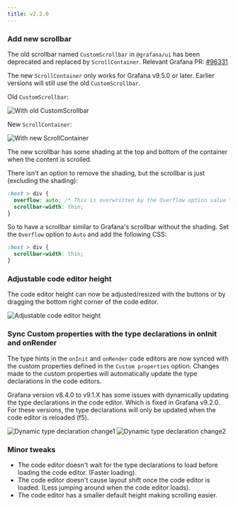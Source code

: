 ```yaml
---
title: v2.2.0
---
```


### Add new scrollbar

The old scrollbar named `CustomScrollbar` in `@grafana/ui` has been deprecated and replaced by `ScrollContainer`.
Relevant Grafana PR: [#96331](https://github.com/grafana/grafana/pull/96331)

The new `ScrollContainer` only works for Grafana v9.5.0 or later. Earlier versions will still use the old `CustomScrollbar`.

Old `CustomScrollbar`:

![With old CustomScrollbar](../../static/gif/with-custom-scrollbar.gif)

New `ScrollContainer`:

![With new ScrollContainer](../../static/gif/with-scroll-container.gif)

The new scrollbar has some shading at the top and bottom of the container when the content is scrolled.

There isn't an option to remove the shading, but the scrollbar is just (excluding the shading):

```css
:host > div {
  overflow: auto; /* This is overwritten by the Overflow option value */
  scrollbar-width: thin;
}
```

So to have a scrollbar similar to Grafana's scrollbar without the shading. Set the `Overflow` option to `Auto` and add the following CSS:

```css
:host > div {
  scrollbar-width: thin;
}
```

### Adjustable code editor height

The code editor height can now be adjusted/resized with the buttons or by dragging the bottom right corner of the code editor.

![Adjustable code editor height](../../static/gif/adjustable-code-editor-height.gif)

### Sync Custom properties with the type declarations in onInit and onRender

The type hints in the `onInit` and `onRender` code editors are now synced with the custom properties defined in the `Custom properties` option.
Changes made to the custom properties will automatically update the type declarations in the code editors.

Grafana version v8.4.0 to v9.1.X has some issues with dynamically updating the type declarations in the code editor. Which is fixed in Grafana v9.2.0.
For these versions, the type declarations will only be updated when the code editor is reloaded (f5).

![Dynamic type declaration change1](../../static/img/screenshot-dynamic-type-declaration-change1.png)
![Dynamic type declaration change2](../../static/img/screenshot-dynamic-type-declaration-change2.png)

### Minor tweaks

- The code editor doesn't wait for the type declarations to load before loading the code editor. (Faster loading).
- The code editor doesn't cause layout shift once the code editor is loaded. (Less jumping around when the code editor loads).
- The code editor has a smaller default height making scrolling easier.
